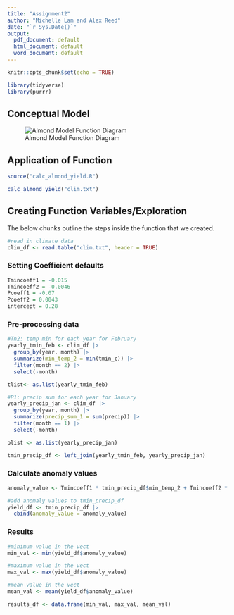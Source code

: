 ```yaml
---
title: "Assignment2"
author: "Michelle Lam and Alex Reed"
date: "`r Sys.Date()`"
output:
  pdf_document: default
  html_document: default
  word_document: default
---
```


```r
knitr::opts_chunk$set(echo = TRUE)

library(tidyverse)
library(purrr)
```

## Conceptual Model

![Almond Model Function Diagram](almond_yield_diagram.png)

## Application of Function
```r
source("calc_almond_yield.R")

calc_almond_yield("clim.txt")
```

## Creating Function Variables/Exploration
The below chunks outline the steps inside the function that we created.
```r
#read in climate data
clim_df <- read.table("clim.txt", header = TRUE)
```

### Setting Coefficient defaults 
```r
Tmincoeff1 = -0.015
Tmincoeff2 = -0.0046
Pcoeff1 = -0.07
Pcoeff2 = 0.0043
intercept = 0.28
```

### Pre-processing data
```r
#Tn2: temp min for each year for February
yearly_tmin_feb <- clim_df |>
  group_by(year, month) |>
  summarize(min_temp_2 = min(tmin_c)) |>
  filter(month == 2) |>
  select(-month)

tlist<- as.list(yearly_tmin_feb)

#P1: precip sum for each year for January
yearly_precip_jan <- clim_df |>
  group_by(year, month) |>
  summarize(precip_sum_1 = sum(precip)) |>
  filter(month == 1) |>
  select(-month)

plist <- as.list(yearly_precip_jan)

tmin_precip_df <- left_join(yearly_tmin_feb, yearly_precip_jan)
```

### Calculate anomaly values
```r
anomaly_value <- Tmincoeff1 * tmin_precip_df$min_temp_2 + Tmincoeff2 * (tmin_precip_df$min_temp_2**2) + Pcoeff1 * tmin_precip_df$precip_sum_1 + Pcoeff2 * (tmin_precip_df$precip_sum_1**2) + intercept

#add anomaly values to tmin_precip_df
yield_df <- tmin_precip_df |>
  cbind(anomaly_value = anomaly_value) 
```

### Results
```r
#minimum value in the vect
min_val <- min(yield_df$anomaly_value)

#maximum value in the vect
max_val <- max(yield_df$anomaly_value)

#mean value in the vect
mean_val <- mean(yield_df$anomaly_value)

results_df <- data.frame(min_val, max_val, mean_val)
```

